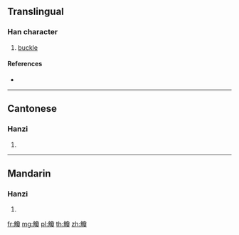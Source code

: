 {{character info/new}}
==Translingual==

===Han character===
{{Han char|rn=148|rad=角|as=15|sn=22|four=27247|canj=NBNBE}}

# [[buckle]]

====References====
* {{Han ref|kx=1145.231|dkj=35193|dj=1612.090|hdz=63934.041|uh=89FC|ud=35324|bh=C5A9|bd=50601}}

----

==Cantonese==

===Hanzi===
{{yue-hanzi|jyut=|y=kyut3}}

# {{defn|lang=yue|sort=角15}}

----

==Mandarin==

===Hanzi===
{{cmn-hanzi|pin=[[jué]] ([[jue2]])|wg=chüeh<sup>2</sup>}}

# {{defn|lang=cmn|sort=角15}}

[[fr:觼]]
[[mg:觼]]
[[pl:觼]]
[[th:觼]]
[[zh:觼]]